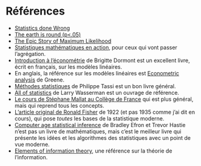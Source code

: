 # Références {.unnumbered}

- [Statistics done Wrong](https://www.statisticsdonewrong.com/)
- [The earth is round (p<.05)](https://www.sjsu.edu/faculty/gerstman/misc/Cohen1994.pdf)
- [The Epic Story of Maximum Likelihood](https://arxiv.org/abs/0804.2996)
- [Statistiques mathématiques en action](https://www.deboecksuperieur.com/ouvrage/9782311007206-statistique-mathematique-en-action), pour ceux qui vont passer l'agrégation. 
- [Introduction à l'économétrie](https://www.eyrolles.com/Entreprise/Livre/introduction-a-l-econometrie-9782707613981/) de Brigitte Dormont est un excellent livre, écrit en français, sur les modèles linéaires. 
- En anglais, la référence sur les modèles linéaires est [Econometric analysis](https://www.pearson.fr/book/?gcoi=27440100285130) de Greene. 
- [Méthodes statistiques](https://www.eyrolles.com/Sciences/Livre/methodes-statistiques-9782717848595/) de Philippe Tassi est un bon livre général. 
- [All of statistics](https://egrcc.github.io/docs/math/all-of-statistics.pdf) de Larry Wasserman est un ouvrage de référence. 
- [Le cours de Stéphane Mallat au Collège de France](https://www.college-de-france.fr/fr/agenda/cours/information-et-complexite) qui est plus général, mais qui reprend tous les concepts. 
- [L'article original de Ronald Fisher](/docs/fisher.pdf) de 1922 (et pas 1935 comme j'ai dit en cours), qui pose *toutes* les bases de la statistique moderne. 
- [Computer age statistical inference](https://hastie.su.domains/CASI_files/PDF/casi.pdf) de Bradley Efron et Trevor Hastie n'est pas un livre de mathématiques, mais c'est le meilleur livre qui présente les idées et les algorithmes des statistiques avec un point de vue moderne. 
- [Elements of information theory](https://onlinelibrary.wiley.com/doi/book/10.1002/047174882X), une référence sur la théorie de l'information. 